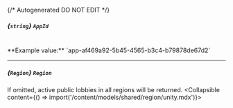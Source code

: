 {/* Autogenerated DO NOT EDIT  */}

##### *{`string`}* `AppId`
<br/>
**Example value:** `app-af469a92-5b45-4565-b3c4-b79878de67d2`

---
##### *{`Region`}* `Region`
If omitted, active public lobbies in all regions will be returned.
<Collapsible content={() => import('/content/models/shared/region/unity.mdx')}>
</Collapsible>

